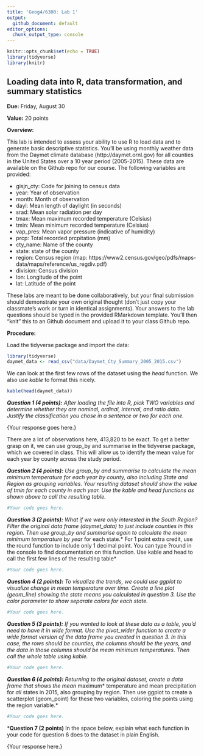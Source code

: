 ```yaml
---
title: 'Geog4/6300: Lab 1'
output:
  github_document: default
editor_options: 
  chunk_output_type: console
---
```


```r
knitr::opts_chunk$set(echo = TRUE)
library(tidyverse)
library(knitr)
```

## Loading data into R, data transformation, and summary statistics

**Due:** Friday, August 30

**Value:** 20 points

**Overview:**

This lab is intended to assess your ability to use R to load data and to generate basic descriptive statistics. You'll be using monthly weather data from the Daymet climate database (http://daymet.ornl.gov) for all counties in the United States over a 10 year period (2005-2015). These data are available on the Github repo for our course. The following  variables are provided:

* gisjn_cty: Code for joining to census data
* year: Year of observation
* month: Month of observation
* dayl: Mean length of daylight (in seconds)
* srad: Mean solar radiation per day
* tmax: Mean maximum recorded temperature (Celsius)
* tmin: Mean minimum recorded temperature (Celsius)
* vap_pres: Mean vapor pressure (indicative of humidity)
* prcp: Total recorded prcpitation (mm)
* cty_name: Name of the county
* state: state of the county
* region: Census region (map: https://www2.census.gov/geo/pdfs/maps-data/maps/reference/us_regdiv.pdf)
* division: Census division
* lon: Longitude of the point
* lat: Latitude of the point

These labs are meant to be done collaboratively, but your final submission should demonstrate your own original thought (don’t just copy your classmate’s work or turn in identical assignments). Your answers to the lab questions should be typed in the provided RMarkdown template. You'll then "knit" this to an Github document and upload it to your class Github repo.

**Procedure:**

Load the tidyverse package and import the data: 

```r
library(tidyverse)
daymet_data <- read_csv("data/Daymet_Cty_Summary_2005_2015.csv")
```

We can look at the first few rows of the dataset using the *head* function. We also use *kable* to format this nicely.

```r
kable(head(daymet_data))
```

***Question 1 (4 points):** After loading the file into R, pick TWO variables and determine whether they are nominal, ordinal, interval, and ratio data. Justify the classification you chose in a sentence or two for each one.*

{Your response goes here.}

There are a lot of observations here, 413,820 to be exact. To get a better grasp on it, we can use group_by and summarise in the tidyverse package, which we covered in class. This will allow us to identify the mean value for each year by county across the study period.

***Question 2 (4 points):** Use group_by and summarise to calculate the mean minimum temperature for each year by county, also including State and Region as grouping variables. Your resulting dataset should show the value of tmin for each county in each year. Use the kable and head functions as shown above to call the resulting table.*

```r
#Your code goes here.
```


***Question 3 (2 points):** What if we were only interested in the South Region? Filter the original data frame (daymet_data) to just include counties in this region. Then use group_by and summarise again to calculate the mean minimum temperature by year *for each state.* For 1 point extra credit, use the round function to include only 1 decimal point. You can type ?round in the console to find documentation on this function. Use kable and head to call the first few lines of the resulting table*

```r
#Your code goes here.
```


***Question 4 (2 points):** To visualize the trends, we could use ggplot to visualize change in mean temperature over time. Create a line plot (geom_line) showing the state means you calculated in question 3. Use the color parameter to show separate colors for each state.*

```r
#Your code goes here.
```


***Question 5 (3 points):** If you wanted to look at these data as a table, you'd need to have it in wide format. Use the pivot_wider function to create a wide format version of the data frame you created in question 3. In this case, the rows should be counties, the columns should be the years, and the data in those columns should be mean minimum temperatures. Then call the whole table using kable.*

```r
#Your code goes here.
```


***Question 6 (4 points):** Returning to the original dataset, create a data frame that shows the mean *maximum* temperature and mean precipitation for *all* states in 2015, also grouping by region. Then use ggplot to create a scatterplot (geom_point) for these two variables, coloring the points using the region variable.*

```r
#Your code goes here.
```

***Question 7 (2 points)** In the space below, explain what each function in your code for question 6 does to the dataset in plain English. 

{Your response here.}